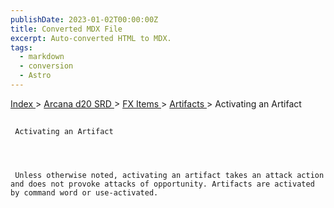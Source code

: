 ```yaml
---
publishDate: 2023-01-02T00:00:00Z
title: Converted MDX File
excerpt: Auto-converted HTML to MDX.
tags:
  - markdown
  - conversion
  - Astro
---
```







[
      Index
     ](-index)
     >
     [
      Arcana d20 SRD
     ](arcana-d20-srd-index)
     >
     [
      FX Items
     ](arcana-d20-srd-fx-items-index)
     >
     [
      Artifacts
     ](arcana-d20-srd-fx-items-artifacts-index)
     > Activating an Artifact
    





## 
     Activating an Artifact
    



     Unless otherwise noted, activating an artifact takes an attack action and does not provoke attacks of opportunity. Artifacts are activated by command word or use-activated.
    




